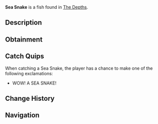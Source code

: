 {{FishInfobox
|image          = Sea Snake.png
|rarity         = Mythical
|sea            = First Sea
|location       = [[The Depths]]
|sublocation    = Coral Reef
|sources        = Fishing Rod
|radar_location = 
|prog_speed     = -40
|xp             = 1200
|weather        = 
|time           = Night
|season         = Winter
|bait           = Fish Head
|base_weight    = 80
|base_value     = 5000
|weight_range   = 50
|base_chance    = 0.01
|base_resil     = 10
}}
'''Sea Snake''' is a {{Rarity|Mythical}} fish found in [[The Depths]].

== Description ==
{{Description|A long, venomous sea snake with smooth, scaly skin and a graceful, undulating movement.|Bestiary Entry}}

== Obtainment ==
{{Description|Swims near coral reefs and sunken ruins in shallow waters during the cold nights.|Bestiary Hint}}
{{Fish Availability|
The Depths
The Depths/Absolute Darkness
|top_rods      = 
Leviathan's Fang Rod\125118.89\203530.95;
Free Spirit Rod\111636.76\170044.66;
Trident Rod\107250.85\163364.06;
No-Life Rod\85020.25\139045.1;
Seraphic Rod\77757.88\123809.3;
Lucky Rod\47407.95\75234.57;
Firefly Rod\69493.46\118510.96;
Candy Cane Rod\45061.3\77099.03;
Challenger's Rod\75612.44\123859.02;
Magnet Rod\35512.61\57009.64;
Ethereal Prism Rod\76911.97\123420.45;
Rod Of The Forgotten Fang\73935.57\119868.98;
Zeus Rod\66672.73\106130.53;
Verdant Shear Rod\65835.78\106076.28;
Rod Of The Depths\64969.92\105772.06;
Blazebringer Rod\64065.98\101468.27;
Depthseeker Rod\63113.43\100128.66;
Rod Of The Exalted One\63094.25\101659.06;
Avalanche Rod\55395.39\89402.57;
Volcanic Rod\52636.36\83365.95;
Steady Rod\18534.96\32481.26
|recommended   = Trident Rod
}}

== Catch Quips ==
When catching a Sea Snake, the player has a chance to make one of the following exclamations:
* WOW! A SEA SNAKE!

== Change History ==
{{Change History|{{subst:Current Version}}}}

== Navigation ==
{{Fish Navbox|The Depths}}